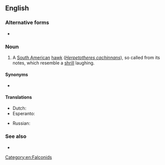 ==English==

===Alternative forms===
* {{l|en|laughing-falcon}}

===Noun===
{{en-noun}}

# A [[South American]] [[hawk]] (''[[Herpetotheres cachinnans]]''), so called from its notes, which resemble a [[shrill]] laughing.

====Synonyms====
* {{l|en|snake hawk}}

====Translations====
{{trans-top|South American hawk (''Herpetotheres cachinnans'')}}
* Dutch: {{t|nl|lachvalk|f|m}}
* Esperanto: {{t|eo|akaŭano}}
{{trans-mid}}
* Russian: {{t|ru|смею́щийся со́кол|m}}
{{trans-bottom}}

===See also===
* {{projectlink|wikipedia|laughing falcon}}

[[Category:en:Falconids]]